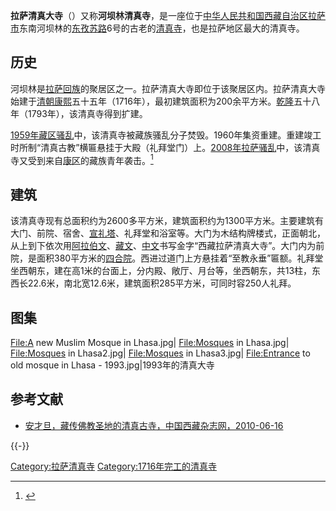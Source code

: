 {{Infobox religious building
|building_name         = 拉萨清真大寺
|native_name           = {{lang|bo|རྒྱལ་ལྷ་ཁང་}}
|image                 = Mosques in Lhasa.jpg
|caption               = 拉萨清真大寺的礼拜堂
|location              = {{CHN}}[[西藏自治区|西藏自治区]][[拉萨|拉萨]]
|coordinates           = {{Coord|29.65084|N|91.13671|E|type:landmark_region:CN|display=inline,title}}
|religious_affiliation = [[逊尼派|逊尼派]]
|province              = 
|municipality          = 
|map_type               =  China
|architect             = 
|architecture_type     = [[清真寺|清真寺]]
|architecture_style    = 
|specifications        = 
|year_completed        = 1716年（原建筑）<br>1959年（当前建筑）
|construction_cost     = 
|capacity              = 
|dome_quantity         = 
|dome_height_outer     = 
|dome_dia_outer        = 
|minaret_quantity      = 
|minaret_height        = 
}}
{{ViewTibetanScript}}
'''拉萨清真大寺'''（{{Bo|z=རྒྱལ་ལྷ་ཁང་|w=rgyal lha khang}}）又称'''河坝林清真寺'''，是一座位于[[中华人民共和国|中华人民共和国]][[西藏自治区|西藏自治区]][[拉萨市|拉萨市]]东南河坝林的[[东孜苏路|东孜苏路]]6号的古老的[[清真寺|清真寺]]，也是拉萨地区最大的清真寺。

==历史==
河坝林是[[拉萨|拉萨]][[回族|回族]]的聚居区之一。拉萨清真大寺即位于该聚居区内。拉萨清真大寺始建于[[清朝|清朝]][[康熙|康熙]]五十五年（1716年），最初建筑面积为200余平方米。[[乾隆|乾隆]]五十八年（1793年），该清真寺得到扩建。

[[1959年藏区骚乱|1959年藏区骚乱]]中，该清真寺被藏族骚乱分子焚毁。1960年集资重建。重建竣工时所制“清真古教”横匾悬挂于大殿（礼拜堂门）上。[[2008年藏区骚乱|2008年拉萨骚乱]]中，该清真寺又受到来自[[康区|康区]]的藏族青年袭击。<ref>{{Cite web |url=http://www.zhgpl.com/doc/1010/0/1/8/101001887.html?coluid=7&kindid=0&docid=101001887 |title=西藏高官：只要分裂势力存在　314还会发生，中評網，2009-06-22 |access-date=2011-06-22 |archive-date=2019-05-18 |archive-url=https://web.archive.org/web/20190518233539/http://www.zhgpl.com/doc/1010/0/1/8/101001887.html?coluid=7&kindid=0&docid=101001887 |dead-url=no }}</ref>

==建筑==
该清真寺现有总面积约为2600多平方米，建筑面积约为1300平方米。主要建筑有大门、前院、宿舍、[[宣礼塔|宣礼塔]]、礼拜堂和浴室等。大门为木结构牌楼式，正面朝北，从上到下依次用[[阿拉伯文|阿拉伯文]]、[[藏文|藏文]]、[[中文|中文]]书写金字“西藏拉萨清真大寺”。大门内为前院，是面积380平方米的[[四合院|四合院]]。西进过道门上方悬挂着“至教永垂”匾额。礼拜堂坐西朝东，建在高1米的台面上，分内殿、敞厅、月台等，坐西朝东，共13柱，东西长22.6米，南北宽12.6米，建筑面积285平方米，可同时容250人礼拜。

==图集==
<gallery>
File:A new Muslim Mosque in Lhasa.jpg|
File:Mosques in Lhasa.jpg|
File:Mosques in Lhasa2.jpg|
File:Mosques in Lhasa3.jpg|
File:Entrance to old mosque in Lhasa - 1993.jpg|1993年的清真大寺
</gallery>

==参考文献==
{{Reflist}}
*[http://www.tibet.cn/2009jrb/yxxz/201006/t20100609_589786.htm 安才旦，藏传佛教圣地的清真古寺，中国西藏杂志网，2010-06-16] {{Webarchive|url=https://archive.is/20130101183116/http://www.tibet.cn/2009jrb/yxxz/201006/t20100609_589786.htm |date=2013-01-01 }}

{{-}}
{{拉萨地标}}

[[Category:拉萨清真寺|Category:拉萨清真寺]]
[[Category:1716年完工的清真寺|Category:1716年完工的清真寺]]